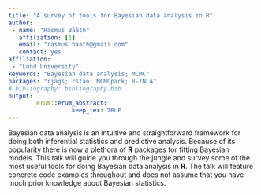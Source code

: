 ---
title: "A survey of tools for Bayesian data analysis in R"
author:
 - name: "Rasmus Bååth"
   affiliation: [1]
   email: "rasmus.baath@gmail.com"
   contact: yes
affiliation:
 - "Lund University"
keywords: "Bayesian data analysis; MCMC"
packages: "rjags; rstan; MCMCpack; R-INLA"
# bibliography: bibliography.bib
output:  
        erum::erum_abstract:
                  keep_tex: TRUE
---

Bayesian data analysis is an intuitive and straightforward framework for
doing both inferential statistics and predictive analysis. Because of
its popularity there is now a plethora of **R** packages for fitting
Bayesian models. This talk will guide you through the jungle and survey
some of the most useful tools for doing Bayesian data analysis in **R**. The
talk will feature concrete code examples throughout and does not assume
that you have much prior knowledge about Bayesian statistics.

<!--  -->
<!--  -->
<!--  -->
